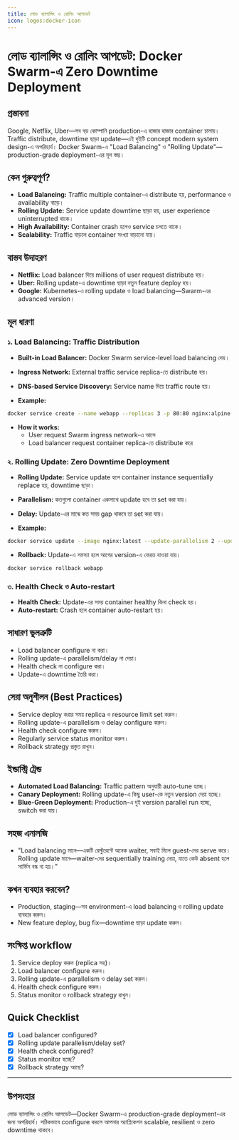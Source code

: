 ```yaml
---
title: লোড ব্যালান্সিং ও রোলিং আপডেট
icon: logos:docker-icon
---
```


# লোড ব্যালান্সিং ও রোলিং আপডেট: Docker Swarm-এ Zero Downtime Deployment

## প্রস্তাবনা

Google, Netflix, Uber—সব বড় কোম্পানি production-এ হাজার হাজার container চালায়। Traffic distribute, downtime ছাড়া update—এই দুইটি concept modern system design-এ অপরিহার্য। Docker Swarm-এ "Load Balancing" ও "Rolling Update"—production-grade deployment-এর মূল স্তম্ভ।

## কেন গুরুত্বপূর্ণ?

- **Load Balancing:** Traffic multiple container-এ distribute হয়, performance ও availability বাড়ে।
- **Rolling Update:** Service update downtime ছাড়া হয়, user experience uninterrupted থাকে।
- **High Availability:** Container crash হলেও service চলতে থাকে।
- **Scalability:** Traffic বাড়লে container সংখ্যা বাড়ানো যায়।

## বাস্তব উদাহরণ

- **Netflix:** Load balancer দিয়ে millions of user request distribute হয়।
- **Uber:** Rolling update-এ downtime ছাড়া নতুন feature deploy হয়।
- **Google:** Kubernetes-এ rolling update ও load balancing—Swarm-এর advanced version।

## মূল ধারণা

### ১. Load Balancing: Traffic Distribution

- **Built-in Load Balancer:** Docker Swarm service-level load balancing দেয়।
- **Ingress Network:** External traffic service replica-তে distribute হয়।
- **DNS-based Service Discovery:** Service name দিয়ে traffic route হয়।

- **Example:**

```bash
docker service create --name webapp --replicas 3 -p 80:80 nginx:alpine
```

- **How it works:**
  - User request Swarm ingress network-এ আসে
  - Load balancer request container replica-তে distribute করে

### ২. Rolling Update: Zero Downtime Deployment

- **Rolling Update:** Service update হলে container instance sequentially replace হয়, downtime ছাড়া।
- **Parallelism:** কতগুলো container একসাথে update হবে তা set করা যায়।
- **Delay:** Update-এর মাঝে কত সময় gap থাকবে তা set করা যায়।

- **Example:**

```bash
docker service update --image nginx:latest --update-parallelism 2 --update-delay 10s webapp
```

- **Rollback:** Update-এ সমস্যা হলে আগের version-এ ফেরত যাওয়া যায়।

```bash
docker service rollback webapp
```

### ৩. Health Check ও Auto-restart

- **Health Check:** Update-এর সময় container healthy কিনা check হয়।
- **Auto-restart:** Crash হলে container auto-restart হয়।

## সাধারণ ভুলত্রুটি

- Load balancer configure না করা।
- Rolling update-এ parallelism/delay না দেয়া।
- Health check না configure করা।
- Update-এ downtime তৈরি করা।

## সেরা অনুশীলন (Best Practices)

- Service deploy করার সময় replica ও resource limit set করুন।
- Rolling update-এ parallelism ও delay configure করুন।
- Health check configure করুন।
- Regularly service status monitor করুন।
- Rollback strategy প্রস্তুত রাখুন।

## ইন্ডাস্ট্রি ট্রেন্ড

- **Automated Load Balancing:** Traffic pattern অনুযায়ী auto-tune হচ্ছে।
- **Canary Deployment:** Rolling update-এ কিছু user-কে নতুন version দেয়া হচ্ছে।
- **Blue-Green Deployment:** Production-এ দুই version parallel run হচ্ছে, switch করা যায়।

## সহজ এনালজি

- "Load balancing মানে—একটি রেস্টুরেন্টে অনেক waiter, সবাই মিলে guest-দের serve করে। Rolling update মানে—waiter-দের sequentially training দেয়া, যাতে কেউ absent হলে সার্ভিস বন্ধ না হয়।"

## কখন ব্যবহার করবেন?

- Production, staging—সব environment-এ load balancing ও rolling update ব্যবহার করুন।
- New feature deploy, bug fix—downtime ছাড়া update করুন।

## সংক্ষিপ্ত workflow

1. Service deploy করুন (replica সহ)।
2. Load balancer configure করুন।
3. Rolling update-এ parallelism ও delay set করুন।
4. Health check configure করুন।
5. Status monitor ও rollback strategy রাখুন।

## Quick Checklist

- [x] Load balancer configured?
- [x] Rolling update parallelism/delay set?
- [x] Health check configured?
- [x] Status monitor হচ্ছে?
- [x] Rollback strategy আছে?

---

## উপসংহার

লোড ব্যালান্সিং ও রোলিং আপডেট—Docker Swarm-এ production-grade deployment-এর জন্য অপরিহার্য। সঠিকভাবে configure করলে আপনার অ্যাপ্লিকেশন scalable, resilient ও zero downtime থাকবে।

